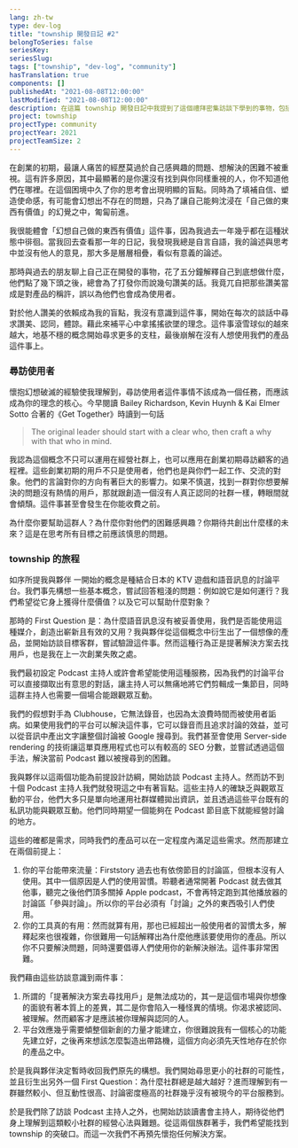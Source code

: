 ```yaml
---
lang: zh-tw
type: dev-log
title: "township 開發日記 #2"
belongToSeries: false
seriesKey: 
seriesSlug: 
tags: ["township", "dev-log", "community"]
hasTranslation: true
components: []
publishedAt: "2021-08-08T12:00:00"
lastModified: "2021-08-08T12:00:00"
description: 在這篇 township 開發日記中我提到了這個禮拜密集訪談下學到的事物，包括我們經歷了一次重大的轉折，雖然讓人煩惱且耗費時間，但我認爲這些都是值得的。在新創的初期，不只是客戶挑選我們，我們也挑選客戶，在最初要找到你願意一起合作的顧客，與他們一同成長。
project: township
projectType: community
projectYear: 2021
projectTeamSize: 2
---
```


在創業的初期，最讓人痛苦的經歷莫過於自己感興趣的問題、想解決的困難不被重視。這有許多原因，其中最顯著的是你還沒有找到與你同樣重視的人，你不知道他們在哪裡。在這個困境中久了你的思考會出現明顯的盲點。同時為了填補自信、塑造使命感，有可能會幻想出不存在的問題，只為了讓自己能夠沈浸在「自己做的東西有價值」的幻覺之中，匍匐前進。

我很能體會「幻想自己做的東西有價值」這件事，因為我過去一年幾乎都在這種狀態中徘徊。當我回去查看那一年的日記，我發現我總是自言自語，我的論述與思考中並沒有他人的意見，那大多是層層相疊，看似有意義的論述。

那時與過去的朋友聊上自己正在開發的事物，花了五分鐘解釋自己到底想做什麼，他們點了幾下頭之後，總會為了打發你而說幾句讚美的話。我竟兀自把那些讚美當成是對產品的稱許，誤以為他們也會成為使用者。

對於他人讚美的依賴成為我的盲點，我沒有意識到這件事，開始在每次的談話中尋求讚美、認同，體諒。藉此來補平心中拿搖搖欲墜的理念。這件事滾雪球似的越來越大，地基不穩的概念開始尋求更多的支柱，最後崩解在沒有人想使用我們的產品這件事上。

### 尋訪使用者

懷抱幻想破滅的經驗使我理解到，尋訪使用者這件事情不該成為一個任務，而應該成為你的理念的核心。今早閱讀 Bailey Richardson, Kevin Huynh & Kai Elmer Sotto 合著的《Get Together》時讀到一句話

> The original leader should start with a clear who, then craft a why with that who in mind.

我認為這個概念不只可以運用在經營社群上，也可以應用在創業初期尋訪顧客的過程裡。這些創業初期的用戶不只是使用者，他們也是與你們一起工作、交流的對象。他們的言論對你的方向有著巨大的影響力。如果不慎選，找到一群對你想要解決的問題沒有熱情的用戶，那就跟創造一個沒有人真正認同的社群一樣，轉眼間就會傾頹。這件事甚至會發生在你能收費之前。

為什麼你要幫助這群人？為什麼你對他們的困難感興趣？你期待共創出什麼樣的未來？這是在思考所有目標之前應該慎思的問題。

### township 的旅程

如序所提我與夥伴 一開始的概念是種結合日本的 KTV 遊戲和語音訊息的討論平台。我們事先構想一些基本概念，嘗試回答粗淺的問題：例如說它是如何運行？我們希望從它身上獲得什麼價值？以及它可以幫助什麼對象？

那時的 First Question 是：為什麼語音訊息沒有被妥善使用，我們是否能使用這種媒介，創造出嶄新且有效的又用？我與夥伴從這個概念中衍生出了一個想像的產品，並開始訪談目標客群，嘗試驗證這件事。然而這種行為正是提著解決方案去找用戶，也是我在上一次創業失敗之處。

我們最初設定 Podcast 主持人或許會希望能使用這種服務，因為我們的討論平台可以直接擷取出有意思的對話，讓主持人可以無痛地將它們剪輯成一集節目，同時這群主持人也需要一個場合能跟觀眾互動。

我們的假想對手為 Clubhouse，它無法錄音，也因為太浪費時間而被使用者詬病。如果使用我們的平台可以解決這件事，它可以錄音而且追求討論的效益，並可以從音訊中產出文字讓整個討論被 Google 搜尋到。我們甚至會使用 Server-side rendering 的技術讓這單頁應用程式也可以有較高的 SEO 分數，並嘗試透過這個手法，解決當前 Podcast 難以被搜尋到的困難。

我與夥伴以這兩個功能為前提設計訪綱，開始訪談 Podcast 主持人。然而訪不到十個 Podcast 主持人我們就發現這之中有著盲點。這些主持人的確缺乏與觀眾互動的平台，他們大多只是單向地運用社群媒體拋出資訊，並且透過這些平台既有的私訊功能與觀眾互動。他們同時期望一個能夠在 Podcast 節目底下就能經營討論的地方。

這些的確都是需求，同時我們的產品可以在一定程度內滿足這些需求。然而那建立在兩個前提上：

1. 你的平台能帶來流量：Firststory 過去也有依傍節目的討論區，但根本沒有人使用。其中一個原因是人們的使用習慣。聆聽者通常開著 Podcast 就去做其他事，聽完之後他們頂多關掉 Apple podcast，不會再特定跑到其他播放器的討論區「參與討論」。所以你的平台必須有「討論」之外的東西吸引人們使用。
2. 你的工具真的有用：然而就算有用，那也已經超出一般使用者的習慣太多，解釋起來也很複雜，你很難用一句話解釋出為什麼他應該要使用你的產品。所以你不只要解決問題，同時還要倡導人們使用你的新解決辦法。這件事非常困難。

我們藉由這些訪談意識到兩件事：

1. 所謂的「提著解決方案去尋找用戶」是無法成功的，其一是這個市場與你想像的面貌有著本質上的差異，其二是你會陷入一種怪異的情境。你渴求被認同、被理解。然而顧客才是應該被你理解與認同的人。
2. 平台效應幾乎需要傾整個新創的力量才能建立，你很難說我有一個核心的功能先建立好，之後再來想該怎麼製造出帶路機，這個方向必須先天性地存在於你的產品之中。

於是我與夥伴決定暫時收回我們原先的構想。我們開始尋思更小的社群的可能性，並且衍生出另外一個 First Question：為什麼社群總是越大越好？進而理解到有一群雖然較小、但互動性很高、討論密度極高的社群幾乎沒有被現今的平台服務到。

於是我們除了訪談 Podcast 主持人之外，也開始訪談讀書會主持人，期待從他們身上理解到這類較小社群的經營心法與難題。從這兩個族群著手，我們希望能找到 township 的突破口。而這一次我們不再預先懷抱任何解決方案。
